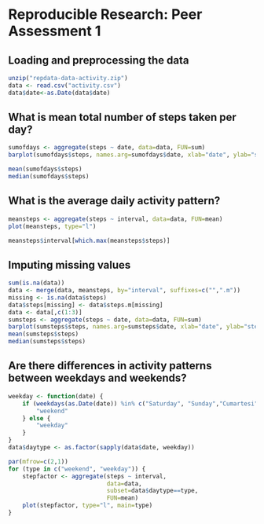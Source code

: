# Reproducible Research: Peer Assessment 1


## Loading and preprocessing the data
```r
unzip("repdata-data-activity.zip")
data <- read.csv("activity.csv")
data$date<-as.Date(data$date)
```

## What is mean total number of steps taken per day?
```r
sumofdays <- aggregate(steps ~ date, data=data, FUN=sum)
barplot(sumofdays$steps, names.arg=sumofdays$date, xlab="date", ylab="steps")

mean(sumofdays$steps)
median(sumofdays$steps)
```


## What is the average daily activity pattern?

```r
meansteps <- aggregate(steps ~ interval, data=data, FUN=mean)
plot(meansteps, type="l")

meansteps$interval[which.max(meansteps$steps)]

```



## Imputing missing values

```r
sum(is.na(data))
data <- merge(data, meansteps, by="interval", suffixes=c("",".m"))
missing <- is.na(data$steps)
data$steps[missing] <- data$steps.m[missing]
data <- data[,c(1:3)]
sumsteps <- aggregate(steps ~ date, data=data, FUN=sum)
barplot(sumsteps$steps, names.arg=sumsteps$date, xlab="date", ylab="steps")
mean(sumsteps$steps)
median(sumsteps$steps)
```


## Are there differences in activity patterns between weekdays and weekends?

```r
weekday <- function(date) {
    if (weekdays(as.Date(date)) %in% c("Saturday", "Sunday","Cumartesi","Pazar")) {
        "weekend"
    } else {
        "weekday"
    }
}
data$daytype <- as.factor(sapply(data$date, weekday))

par(mfrow=c(2,1))
for (type in c("weekend", "weekday")) {
    stepfactor <- aggregate(steps ~ interval,
                            data=data,
                            subset=data$daytype==type,
                            FUN=mean)
    plot(stepfactor, type="l", main=type)
}

```
